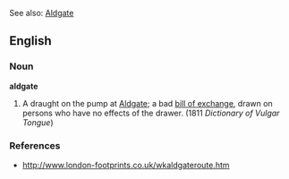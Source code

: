 See also: [[Aldgate]]

==English==
===Noun===
'''aldgate'''

# {{vulgar}} A draught on the pump at [[Aldgate]]; a bad [[bill of exchange]], drawn on persons who have no effects of the drawer. (1811 ''Dictionary of Vulgar Tongue'')

===References===
* http://www.london-footprints.co.uk/wkaldgateroute.htm